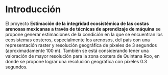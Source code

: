 # Introducción

El proyecto **Estimación de la integridad ecosistémica de las costas arenosas mexicanas a través de técnicas de aprendizaje de máquina** se propone generar estimaciones de la condición en la que se encuentran los ecosistemas costeros, especialmente los arenosos, del país con una representación raster y resolución geográfica de pixeles de 3 segundos (aproximadamente 100 m). También se está considerando tener una valoración de mayor resolución para la zona costera de Quintana Roo, en donde se propone lograr una resolución geográfica con pixeles 0.3 segundos.
